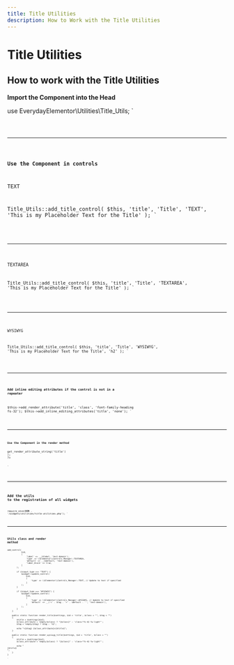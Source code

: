 ```yaml
---
title: Title Utilities
description: How to Work with the Title Utilities
---
```




# Title Utilities

## How to work with the Title Utilities

**Import the Component into the Head**

use EverydayElementor\\Utilities\\Title_Utils;
`

<Code code={importUtils} lang="php"/>

<hr />

**Use the Component in controls**

TEXT

Title_Utils::add_title_control(
    $this,
    'title',
    'Title',
    'TEXT',
    'This is my Placeholder Text for the Title'
    );
`

<Code code={useUtilsText} lang="php"/>

<hr />

TEXTAREA

Title_Utils::add_title_control(
    $this,
    'title',
    'Title',
    'TEXTAREA',
    'This is my Placeholder Text for the Title'
    );
`

<Code code={useUtilsTextarea} lang="php"/>

<hr />

WYSIWYG

Title_Utils::add_title_control(
    $this,
    'title',
    'Title',
    'WYSIWYG',
    'This is my Placeholder Text for the Title',
    'h2'
    );
`

<Code code={useUtilsWYSIWYG} lang="php"/>

<hr />

**Add inline editing attributes if the control is not in a repeater**

$this->add_render_attribute('title', 'class', 'font-family-heading fs-32');
$this->add_inline_editing_attributes('title', 'none');
`

<Code code={inlineEdit} lang="php"/>

<hr />

**Use the Component in the render method**

<?php echo Title_Utils::render_title(
    $settings,
    'title',
    $this->get_render_attribute_string('title')
);
?>
`

<Code code={renderUtils} lang="php"/>

<hr />

## Add the utils to the registration of all widgets

require_once(__DIR__ . '/widgets/utilities/title-utilities.php');
`

<Code code={registerUtils} lang="php"/>

<hr />

## Utils class and render method

<?php

namespace EverydayElementor\\Utilities;

if (!defined('ABSPATH')) {
    exit; // Exit if accessed directly.
}

class Title_Utils
{
    public static function add_title_control(
        $widget,
        $id = 'title',
        $label = 'Title',
        $input_type = "TEXTAREA",
        $default = '',
        $tag = "h2"
    )
    {
        $widget->add_control(
            $id,
            [
                'label' => __($label, 'text-domain'),
                'type' => \\Elementor\\Controls_Manager::TEXTAREA,
                'default' => __($default, 'text-domain'),
                'label_block' => true,
            ]
        );

        if ($input_type === "TEXT") {
            $widget->update_control(
                $id,
                [
                    'type' => \\Elementor\\Controls_Manager::TEXT, // Update to text if specified
                ]
            );
        }

        if ($input_type === "WYSIWYG") {
            $widget->update_control(
                $id,
                [
                    'type' => \\Elementor\\Controls_Manager::WYSIWYG, // Update to text if specified
                    'default' => __('<' . $tag . '>' . $default . '</' . $tag . '>', 'text-domain'),
                ]
            );
        }
    }

    public static function render_title($settings, $id = 'title', $class = "", $tag = "")
    {
        $title = $settings[$id];
        $class_attribute = !empty($class) ? "{$class}" : 'class="fs-42 fw-light"';
        $tag = !empty($tag) ? $tag : 'h2';

        echo "<{$tag} {$class_attribute}>{$title}</{$tag}>";
    }

    public static function render_wysiwyg_title($settings, $id = 'title', $class = "")
    {
        $title = $settings[$id];
        $class_attribute = !empty($class) ? "{$class}" : 'class="fs-42 fw-light"';

        echo "<div {$class_attribute}>{$title}</div>";
    }
}

`

<Code code={utilsClass} lang="php"/>